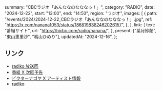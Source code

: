   summary: "CBCラジオ「あんななのなななっ！」",
  category: "RADIO",
  date: "2024-12-22",
  start: "13:00",
  end: "14:50",
  region: "ラジオ",
  images: [
    {
      path: "/events/2024/2024-12-22_CBCラジオ「あんななのなななっ！」.jpg",
      ref: "https://x.com/nanana1053/status/1868198382462026157",
    },
  ],
  link: {
    text: "番組サイト",
    url: "https://hicbc.com/radio/nanana/",
  },
  present: ["葉月紗蘭", "東山恵里沙", "籾山ひめり"],
  updatedAt: "2024-12-16",
};

## リンク

- [radiko 放送回](https://radiko.jp/share?sid=CBC&t=20241222130000)
- [番組 X 次回予告](https://x.com/nanana1053/status/1868198382462026157)
- [ビクターナゴヤ X アーティスト情報](https://x.com/victor_nagoya/status/1868430846610604124)
- [radiko](https://radiko.jp/#CBC)

